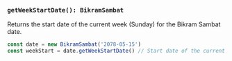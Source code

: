 ### `getWeekStartDate(): BikramSambat`

Returns the start date of the current week (Sunday) for the Bikram Sambat date.

```jsx copy
const date = new BikramSambat('2078-05-15')
const weekStart = date.getWeekStartDate() // Start date of the current week
```

